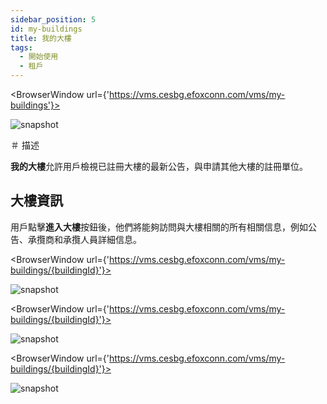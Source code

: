 ---
sidebar_position: 5
id: my-buildings
title: 我的大樓
tags:
  - 開始使用
  - 租戶
---


<BrowserWindow url={'https://vms.cesbg.efoxconn.com/vms/my-buildings'}>

![snapshot](../assets/vms/vms-my-buildings-zh-hant.png)

</BrowserWindow>

＃ 描述

**我的大樓**允許用戶檢視已註冊大樓的最新公告，與申請其他大樓的註冊單位。

## 大樓資訊

用戶點擊**進入大樓**按鈕後，他們將能夠訪問與大樓相關的所有相關信息，例如公告、承攬商和承攬人員詳細信息。

<BrowserWindow url={'https://vms.cesbg.efoxconn.com/vms/my-buildings/{buildingId}'}>

![snapshot](../assets/vms/vms-building-zh-hant.png)

</BrowserWindow>

<BrowserWindow url={'https://vms.cesbg.efoxconn.com/vms/my-buildings/{buildingId}'}>

![snapshot](../assets/vms/vms-building-contractor-zh-hant.png)

</BrowserWindow>

<BrowserWindow url={'https://vms.cesbg.efoxconn.com/vms/my-buildings/{buildingId}'}>

![snapshot](../assets/vms/vms-building-contractor-personnel-zh-hant.png)

</BrowserWindow>
